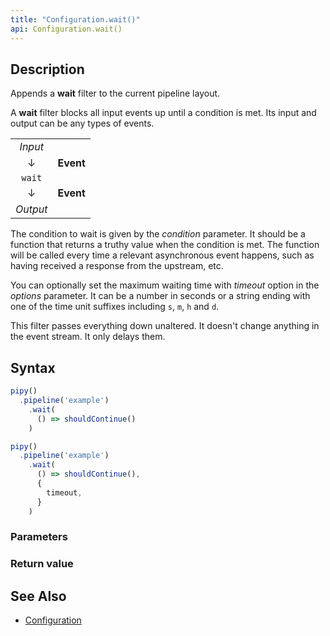```yaml
---
title: "Configuration.wait()"
api: Configuration.wait()
---
```


## Description

Appends a **wait** filter to the current pipeline layout.

A **wait** filter blocks all input events up until a condition is met. Its input and output can be any types of events.

|          |           |
|:--------:|:---------:|
| _Input_  |           |
| ↓        | **Event** |
| `wait`   |           |
| ↓        | **Event** |
| _Output_ |           |

The condition to wait is given by the _condition_ parameter. It should be a function that returns a truthy value when the condition is met. The function will be called every time a relevant asynchronous event happens, such as having received a response from the upstream, etc.

You can optionally set the maximum waiting time with _timeout_ option in the _options_ parameter. It can be a number in seconds or a string ending with one of the time unit suffixes including `s`, `m`, `h` and `d`.

This filter passes everything down unaltered. It doesn't change anything in the event stream. It only delays them.

## Syntax

``` js
pipy()
  .pipeline('example')
    .wait(
      () => shouldContinue()
    )

pipy()
  .pipeline('example')
    .wait(
      () => shouldContinue(),
      {
        timeout,
      }
    )
```

### Parameters

<Parameters/>

### Return value

<ReturnValue/>

## See Also

* [Configuration](/reference/api/Configuration)
